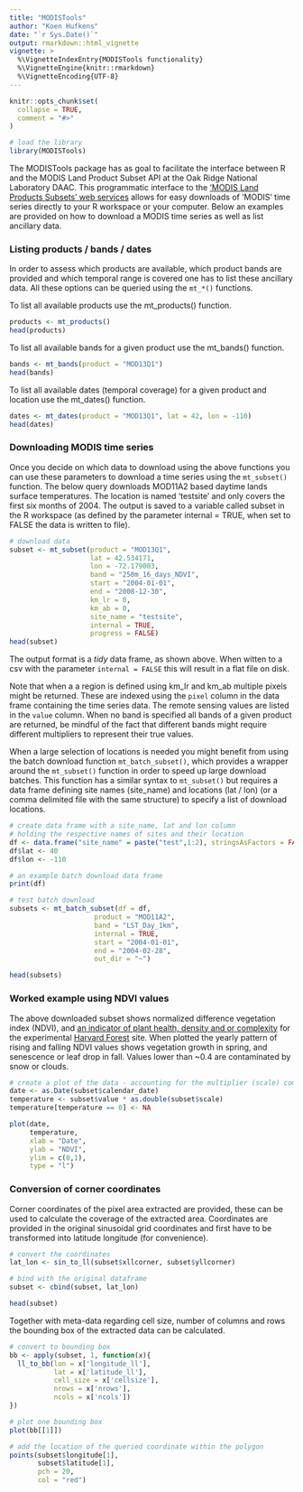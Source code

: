 ```yaml
---
title: "MODISTools"
author: "Koen Hufkens"
date: "`r Sys.Date()`"
output: rmarkdown::html_vignette
vignette: >
  %\VignetteIndexEntry{MODISTools functionality}
  %\VignetteEngine{knitr::rmarkdown}
  %\VignetteEncoding{UTF-8}
---
```


```r
knitr::opts_chunk$set(
  collapse = TRUE,
  comment = "#>"
)

# load the library
library(MODISTools)

```

The MODISTools package has as goal to facilitate the interface between R and the MODIS Land Product Subset API at the Oak Ridge National Laboratory DAAC. This programmatic interface to the ['MODIS Land Products Subsets' web services](https://modis.ornl.gov/data/modis_webservice.html) allows for easy downloads of 'MODIS' time series directly to your R workspace or your computer. Below an examples are provided on how to download a MODIS time series as well as list ancillary data.

### Listing products / bands / dates

In order to assess which products are available, which product bands are provided and which temporal range is covered one has to list these ancillary data. All these options can be queried using the `mt_*()` functions.

To list all available products use the mt_products() function.

```r
products <- mt_products()
head(products)
```

To list all available bands for a given product use the mt_bands() function.

```r
bands <- mt_bands(product = "MOD13Q1")
head(bands)
```

To list all available dates (temporal coverage) for a given product and location use the mt_dates() function.

```r
dates <- mt_dates(product = "MOD13Q1", lat = 42, lon = -110)
head(dates)
```

### Downloading MODIS time series

Once you decide on which data to download using the above functions you can use these parameters to download a time series using the `mt_subset()` function. The below query downloads MOD11A2 based daytime lands surface temperatures. The location is named 'testsite' and only covers the first six months of 2004. The output is saved to a variable called subset in the R workspace (as defined by the parameter internal = TRUE, when set to FALSE the data is written to file).

```r
# download data
subset <- mt_subset(product = "MOD13Q1",
                    lat = 42.534171,
                    lon = -72.179003,
                    band = "250m_16_days_NDVI",
                    start = "2004-01-01",
                    end = "2008-12-30",
                    km_lr = 0,
                    km_ab = 0,
                    site_name = "testsite",
                    internal = TRUE,
                    progress = FALSE)
head(subset)

```

The output format is a *tidy* data frame, as shown above. When witten to a csv with the parameter `internal = FALSE` this will result in a flat file on disk.

Note that when a a region is defined using km_lr and km_ab multiple pixels might be returned. These are indexed using the `pixel` column in the data frame containing the time series data. The remote sensing values are listed in the `value` column. When no band is specified all bands of a given product are returned, be mindful of the fact that different bands might require different multipliers to represent their true values. 

When a large selection of locations is needed you might benefit from using the batch download function `mt_batch_subset()`, which provides a wrapper around the `mt_subset()` function in order to speed up large download batches. This function has a similar syntax to `mt_subset()` but requires a data frame defining site names (site_name) and locations (lat / lon) (or a comma delimited file with the same structure) to specify a list of download locations.

```r
# create data frame with a site_name, lat and lon column
# holding the respective names of sites and their location
df <- data.frame("site_name" = paste("test",1:2), stringsAsFactors = FALSE)
df$lat <- 40
df$lon <- -110

# an example batch download data frame
print(df)

# test batch download
subsets <- mt_batch_subset(df = df,
                     product = "MOD11A2",
                     band = "LST_Day_1km",
                     internal = TRUE,
                     start = "2004-01-01",
                     end = "2004-02-28",
                     out_dir = "~")

head(subsets)
```


### Worked example using NDVI values

The above downloaded subset shows normalized difference vegetation index (NDVI), and [an indicator of plant health, density and or complexity](https://earthobservatory.nasa.gov/Features/MeasuringVegetation/measuring_vegetation_2.php) for the experimental [Harvard Forest](https://harvardforest.fas.harvard.edu/) site. When plotted the yearly pattern of rising and falling NDVI values shows vegetation growth in spring, and senescence or leaf drop in fall. Values lower than ~0.4 are contaminated by snow or clouds.

```r
# create a plot of the data - accounting for the multiplier (scale) component
date <- as.Date(subset$calendar_date)
temperature <- subset$value * as.double(subset$scale)
temperature[temperature == 0] <- NA

plot(date,
     temperature,
     xlab = "Date",
     ylab = "NDVI",
     ylim = c(0,1),
     type = "l")
```

### Conversion of corner coordinates

Corner coordinates of the pixel area extracted are provided, these can be used to calculate the coverage of the extracted area. Coordinates are provided in the original sinusoidal grid coordinates and first have to be transformed into latitude longitude (for convenience).

``` r
# convert the coordinates
lat_lon <- sin_to_ll(subset$xllcorner, subset$yllcorner)

# bind with the original dataframe
subset <- cbind(subset, lat_lon)

head(subset)
```

Together with meta-data regarding cell size, number of columns and rows the bounding box of the extracted data can be calculated.

``` r
# convert to bounding box
bb <- apply(subset, 1, function(x){
  ll_to_bb(lon = x['longitude_ll'],
           lat = x['latitude_ll'],
           cell_size = x['cellsize'],
           nrows = x['nrows'],
           ncols = x['ncols'])
})

# plot one bounding box
plot(bb[[1]])

# add the location of the queried coordinate within the polygon
points(subset$longitude[1],
       subset$latitude[1],
       pch = 20,
       col = "red")

```
 
